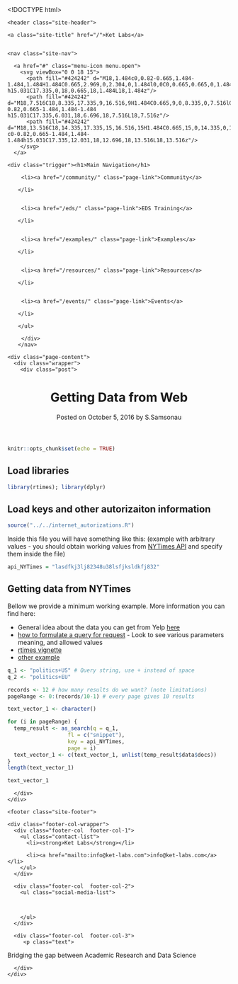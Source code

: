 <!DOCTYPE html>
<html>


<link rel="shortcut icon" type="image/png" href="/images/favicon.png">

  <head>
  <meta charset="utf-8">
  <meta http-equiv="X-UA-Compatible" content="IE=edge">
  <meta name="viewport" content="width=device-width, initial-scale=1">

  <title>Getting Data from Web</title>
  <meta name="description" content="Bridging the gap between Academic Research and Data Science
">

  <link rel="stylesheet" href="/css/main.css">
  <link rel="canonical" href="http://localhost:5000/resources/data_from_web_Twitter.Rmd">
  <link rel="alternate" type="application/rss+xml" title="Ket Labs" href="http://localhost:5000/feed.xml" />
<link rel='stylesheet' id='open-sans-css'  href='//fonts.googleapis.com/css?family=Open+Sans%3A300italic%2C400italic%2C600italic%2C300%2C400%2C600&#038;subset=latin%2Clatin-ext&#038;ver=4.2.4' type='text/css' media='all' />
<link href='http://fonts.googleapis.com/css?family=Titillium+Web:600italic,600,400,400italic' rel='stylesheet' type='text/css'>





<script>
  (function(i,s,o,g,r,a,m){i['GoogleAnalyticsObject']=r;i[r]=i[r]||function(){
  (i[r].q=i[r].q||[]).push(arguments)},i[r].l=1*new Date();a=s.createElement(o),
  m=s.getElementsByTagName(o)[0];a.async=1;a.src=g;m.parentNode.insertBefore(a,m)
  })(window,document,'script','https://www.google-analytics.com/analytics.js','ga');

  ga('create', 'UA-77268505-1', 'auto');
  ga('send', 'pageview');

</script>
</head>


  <body>

    <header class="site-header">

  <div class="wrapper">

    <a class="site-title" href="/">Ket Labs</a>


    <nav class="site-nav">

      <a href="#" class="menu-icon menu.open">
        <svg viewBox="0 0 18 15">
          <path fill="#424242" d="M18,1.484c0,0.82-0.665,1.484-1.484,1.484H1.484C0.665,2.969,0,2.304,0,1.484l0,0C0,0.665,0.665,0,1.484,0 h15.031C17.335,0,18,0.665,18,1.484L18,1.484z"/>
          <path fill="#424242" d="M18,7.516C18,8.335,17.335,9,16.516,9H1.484C0.665,9,0,8.335,0,7.516l0,0c0-0.82,0.665-1.484,1.484-1.484 h15.031C17.335,6.031,18,6.696,18,7.516L18,7.516z"/>
          <path fill="#424242" d="M18,13.516C18,14.335,17.335,15,16.516,15H1.484C0.665,15,0,14.335,0,13.516l0,0 c0-0.82,0.665-1.484,1.484-1.484h15.031C17.335,12.031,18,12.696,18,13.516L18,13.516z"/>
        </svg>
      </a>  

    <div class="trigger"><h1>Main Navigation</h1>

 <ul class="menu">

    
    
     <li><a href="/community/" class="page-link">Community</a>
    
    </li>
    
    
     <li><a href="/eds/" class="page-link">EDS Training</a>
    
    </li>
    
    
     <li><a href="/examples/" class="page-link">Examples</a>
    
    </li>
    
    
     <li><a href="/resources/" class="page-link">Resources</a>
    
    </li>
    
    
     <li><a href="/events/" class="page-link">Events</a>
    
    </li>
    
    </ul>


<!-- <ul class="menu">
        <li> <a class="page-link" href="/about">About</a></li>
        <li> <a class="page-link"  href="/blog">Blog</a>
        <li> <a class="page-link" href="/blog">CV</a>
        <li> <a class="page-link" href="/blog">For Students</a></li>
        <li> <a class="page-link"  href="/blog">Research</a></a>
        <li> <a class="page-link" href="/blog">Teaching</a>
<ul class="sub-menu">
	<li><a href="http://svmiller.com/teaching/posc-1020-introduction-to-international-relations/">POSC 1020 – Introduction to International Relations</a></li>
	<li><a href="http://svmiller.com/teaching/posc-3410-quantitative-methods-in-political-science/">POSC 3410 – Quantitative Methods in Political Science</a></li>
	<li><a href="http://svmiller.com/teaching/posc-3610-international-politics-in-crisis/">POSC 3610 – International Politics in Crisis</a></li>
	<li><a href="http://svmiller.com/teaching/posc-3630-united-states-foreign-policy/">POSC 3630 – United States Foreign Policy</a></li>
</ul></li>
        <li> <a class="page-link" href="/blog">Miscellany</a>
<ul class="sub-menu">
	<li><a href="http://svmiller.com/teaching/posc-1020-introduction-to-international-relations/">Clean USAID Greenbook Data</a></li>
	<li><a href="http://svmiller.com/teaching/posc-3410-quantitative-methods-in-political-science/">Journal of Peace Research *.bst File</a></li>
	<li><a href="http://svmiller.com/teaching/posc-3610-international-politics-in-crisis/">My Custom Beamer Style</a></li>
</ul> 

</li>
</ul> -->

     </div>  
    </nav>

  </div>

</header>


    <div class="page-content">
      <div class="wrapper">
        <div class="post">

  <header class="post-header">
    <h1 class="post-title">Getting Data from Web</h1>
    <p class="post-meta">Posted on October 5, 2016 by  S.Samsonau  

</p>
  </header>

  <article class="post-content">
    ```r
knitr::opts_chunk$set(echo = TRUE)
```

## Load libraries

```r
library(rtimes); library(dplyr)
```

## Load keys and other autorizaiton information

```r
source("../../internet_autorizations.R")
```

Inside this file you will have something like this: (example with arbitrary values - you should obtain working values from [NYTimes API](https://developer.nytimes.com/) and specify them inside the file)

```r
api_NYTimes = "lasdfkj3lj82348u38lsfjksldkfj832"
```

## Getting data from NYTimes

Bellow we provide a minimum working example. More information you can find here:

* General idea about the data you can get from Yelp [here](https://developer.nytimes.com/faq)
* [how to formulate a query for request](https://developer.nytimes.com/article_search_v2.json) - Look to see various parameters meaning, and allowed values
* [rtimes vignette](https://cran.r-project.org/web/packages/rtimes/vignettes/rtimes_vignette.html)
* [other example](http://web.stanford.edu/~cengel/cgi-bin/anthrospace/wp-content/uploads/2009/09/scrapeNYT_API2.txt)


```r
q_1 <- "politics+US" # Query string, use + instead of space
q_2 <- "politics+EU"

records <- 12 # how many results do we want? (note limitations)
pageRange <- 0:(records/10-1) # every page gives 10 results

text_vector_1 <- character()

for (i in pageRange) {
  temp_result <- as_search(q = q_1, 
                   fl = c("snippet"), 
                   key = api_NYTimes, 
                   page = i)
  text_vector_1 <- c(text_vector_1, unlist(temp_result$data$docs))
}
length(text_vector_1) 

text_vector_1
```


  </article>

</div>

      </div>
    </div>

    <footer class="site-footer">

  <div class="wrapper">

<!--     <h2 class="footer-heading">Ket Labs</h2> -->

    <div class="footer-col-wrapper">
      <div class="footer-col  footer-col-1">
        <ul class="contact-list">
          <li><strong>Ket Labs</strong></li>

          <li><a href="mailto:info@ket-labs.com">info@ket-labs.com</a></li>
        </ul>
      </div>

      <div class="footer-col  footer-col-2">
        <ul class="social-media-list">
          

          
        </ul>
      </div>

      <div class="footer-col  footer-col-3">
         <p class="text">
Bridging the gap between Academic Research and Data Science
 
      </div>
    </div>

  </div>

</footer>

  </body>

</html>
